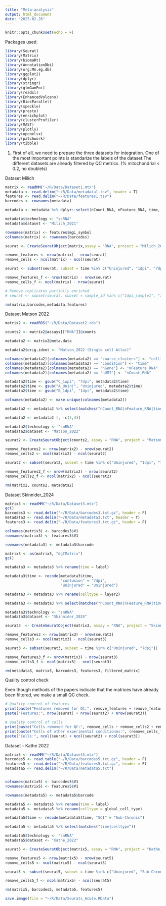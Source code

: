 ---
title: "Meta-analysis"
output: html_document
date: "2025-02-26"
---
 
```{r setup, include=FALSE}
knitr::opts_chunk$set(echo = F)
```

Packages used: 

```{r}
library(Seurat)
library(Matrix)
library(biomaRt)
library(AnnotationDbi)
library(org.Mm.eg.db)
library(ggplot2)
library(dplyr)
library(stringr)
library(glmGamPoi)
library(readxl)
library(EnhancedVolcano)
library(BiocParallel)
library(speckle)
library(presto)
library(enrichplot)
library(clusterProfiler)
library(MAST)
library(plotly)
library(openxlsx)
library(patchwork)
library(tibble)
```

1. First of all, we need to prepare the three datasets for integration. One of the most important points is standarize the labels of the dataset.The different datasets are already filtered by QC metrics. (% mitochondrial < 0.2, no doublets)


Dataset Milich 

```{r}
matrix <- readMM("~/R/Data/Dataset1.mtx")
metadata <- read.delim("~/R/Data/metadata1.tsv", header = T)
features <- read.delim("~/R/Data/features1.tsv")
barcodes <- rownames(metadata)
```

```{r}
metadata <- metadata %>% dplyr::select(nCount_RNA, nFeature_RNA, time, celltype, sample_id)

metadata$technology <- "scRNA"
metadata$dataset <- "Milich_2021"

rownames(matrix) <- features$mgi_symbol
colnames(matrix) <- rownames(barcodes)
```

```{r}
seurat <- CreateSeuratObject(matrix,assay = "RNA", project = "Milich_2021", meta.data = metadata, min.cells = 10, min.features = 100)

remove_features <- nrow(matrix) - nrow(seurat)
remove_cells <- ncol(matrix) - ncol(seurat)

seurat <- subset(seurat, subset = time %in% c("Uninjured", "1dpi", "7dpi"))

remove_features_f <- nrow(matrix) - nrow(seurat)
remove_cells_f <- ncol(matrix) - nrow(seurat)

# Remove replicates partially enriched
# seurat <- subset(seurat, subset = sample_id %in% c("1dpi_sample1", "7dpi_sample1", "uninj_sample1"))

rm(matrix,barcodes,metadata,features)
```

Dataset Matson 2022

```{r}
matrix2 <- readRDS("~/R/Data/Dataset2.rds")
```

```{r}
counts2 <- matrix2@assays[["RNA"]]@counts

metadata2 <- matrix2@meta.data

metadata2$orig.ident <- "Matson_2022 (Single cell Atlas)"

colnames(metadata2)[colnames(metadata2) == "coarse_clusters"] <- "celltype"
colnames(metadata2)[colnames(metadata2) == "condition"] <- "time"
colnames(metadata2)[colnames(metadata2) == "nGene"] <- "nFeature_RNA"
colnames(metadata2)[colnames(metadata2) == "nUMI"] <- "nCount_RNA"

metadata2$time <- gsub("C_1wpi", "7dpi", metadata2$time)
metadata2$time <- gsub("A_Uninj", "Uninjured", metadata2$time)
metadata2$time <- gsub("B_1dpi", "1dpi", metadata2$time)

colnames(metadata2) <- make.unique(colnames(metadata2))

metadata2 <- metadata2 %>% select(matches("nCount_RNA|nFeature_RNA|time|celltype"))

metadata2 <- metadata2 [, -c(3,4)]

metadata2$technology <- "snRNA"
metadata2$dataset <- "Matson_2022"

```

```{r}
seurat2 <- CreateSeuratObject(counts2, assay = "RNA", project = "Matson_2022 (Single cell Atlas)", meta.data = metadata2, min.cells = 10, min.features = 100)

remove_features2 <- nrow(matrix2) - nrow(seurat2)
remove_cells2 <- ncol(matrix2) - ncol(seurat2)

seurat2 <- subset(seurat2, subset = time %in% c("Uninjured", "1dpi", "7dpi"))

remove_features2_f <- nrow(matrix2) - nrow(seurat2)
remove_cells2_f <- ncol(matrix2) - ncol(seurat2)

rm(matrix2, counts2, metadata2)
```

Dataset Skinnider_2024

```{r}

matrix3 <- readMM("~/R/Data/Dataset3.mtx")
gc()
barcodes3 <- read.delim("~/R/Data/barcodes3.txt.gz", header = F)
metadata3 <- read.delim("~/R/Data/metadata3.txt", header = T)
features3 <- read.delim("~/R/Data/features3.txt.gz", header = F)

```


```{r}

colnames(matrix3) <- barcodes3$V1
rownames(matrix3) <- features3$V1

rownames(metadata3) <- metadata3$barcode

matrix3 <- as(matrix3, "dgCMatrix")
gc()

metadata3 <- metadata3 %>% rename(time = label)

metadata3$time <- recode(metadata3$time, 
                         "contusion" = "7dpi", 
                         "uninjured" = "Uninjured")

metadata3 <- metadata3 %>% rename(celltype = layer2)

metadata3 <- metadata3 %>% select(matches("nCount_RNA|nFeature_RNA|time|celltype"))

metadata3$technology <- "snRNA"
metadata3$dataset <- "Skinnider_2024"

```

```{r}
seurat3  <- CreateSeuratObject(matrix3, assay = "RNA", project = "Skinnider_2024 (Tabulae Paralytica)",  meta.data = metadata3, min.cells = 10, min.features = 100)

remove_features3 <- nrow(matrix3) - nrow(seurat3)
remove_cells3 <- ncol(matrix3) - ncol(seurat3)

seurat3 <- subset(seurat3, subset = time %in% c("Uninjured", "7dpi"))

remove_features3_f <- nrow(matrix3) - nrow(seurat3)
remove_cells3_f <- ncol(matrix3) - ncol(seurat3)

rm(metadata3, matrix3, barcodes3, features3, filtered_matrix)
```


Quality control check

Even though methods of the papers indicate that the matrices have already been filtered, we make a small QC check.

```{r}
# Quality control of features
print(paste("Features removed for QC:", remove_features + remove_features2 + remove_features3))
paste("Features:", nrow(seurat) + nrow(seurat2) + nrow(seurat3))

# Quality control of cells
print(paste("Cells removed for QC:", remove_cells + remove_cells2 + remove_cells3))
print(paste("Cells of other experimental conditionns:", (remove_cells_f + remove_cells2_f + remove_cells3_f) - (remove_cells + remove_cells2 + remove_cells3)))
paste("Cells:", ncol(seurat) + ncol(seurat2) + ncol(seurat3))

```

Dataset - Kathe 2022

```{r}

matrix5 <- readMM("~/R/Data/Dataset5.mtx")
barcodes5 <- read.table("~/R/Data/barcodes5.txt.gz", header = F)
features5 <- read.delim("~/R/Data/features5.txt.gz", header = F)
metadata5 <- read.delim("~/R/Data/metadata5.txt")


colnames(matrix5) <- barcodes5$V1
rownames(matrix5) <- features5$V1

rownames(metadata5) <- metadata5$barcode

metadata5 <- metadata5 %>% rename(time = label)
metadata5 <- metadata5 %>% rename(celltype = global_cell_type)

metadata5$time <- recode(metadata5$time, "SCI" = "Sub-Chronic")

metadata5 <- metadata5 %>% select(matches("time|celltype"))

metadata5$technology <- "snRNA"
metadata5$dataset <- "Kathe_2022"

```


```{r}
seurat5 <- CreateSeuratObject(matrix5, assay = "RNA", project = "Kathe_2022",  meta.data = metadata5, min.cells = 50, min.features = 100)

remove_features5 <- nrow(matrix5) - nrow(seurat5)
remove_cells5 <- ncol(matrix5) - ncol(seurat5)

seurat5 <- subset(seurat5, subset = time %in% c("Uninjured", "Sub-Chronic"))

remove_cells5_f <- ncol(matrix5) - ncol(seurat5)

rm(matrix5, barcodes5, metadata5, features5)

```

```{r}
save.image(file = "~/R/Data/Seurats_Acute.RData")
```


